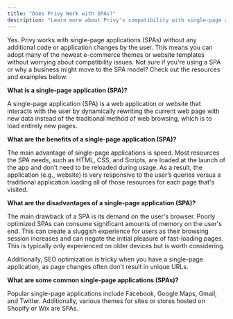 ```yaml
---
title: "Does Privy Work with SPAs?"
description: "Learn more about Privy's compatibility with single-page applications."
---
```


Yes. Privy works with single-page applications (SPAs) without any additional code or application changes by the user. This means you can adopt many of the newest e-commerce themes or website templates without worrying about compatibility issues. Not sure if you're using a SPA or why a business might move to the SPA model? Check out the resources and examples below:

**What is a single-page application (SPA)?**

A single-page application (SPA) is a web application or website that interacts with the user by dynamically rewriting the current web page with new data instead of the traditional method of web browsing, which is to load entirely new pages.

**What are the benefits of a single-page application (SPA)?**

The main advantage of single-page applications is speed. Most resources the SPA needs, such as HTML, CSS, and Scripts, are loaded at the launch of the app and don’t need to be reloaded during usage. As a result, the application (e.g., website) is very responsive to the user’s queries versus a traditional application loading all of those resources for each page that's visited.

**What are the disadvantages of a single-page application (SPA)?**

The main drawback of a SPA is its demand on the user's browser. Poorly optimized SPAs can consume significant amounts of memory on the user's end. This can create a sluggish experience for users as their browsing session increases and can negate the initial pleasure of fast-loading pages. This is typically only experienced on older devices but is worth considering.

Additionally, SEO optimization is tricky when you have a single-page application, as page changes often don't result in unique URLs.

**What are some common single-page applications (SPAs)?**

Popular single-page applications include Facebook, Google Maps, Gmail, and Twitter. Additionally, various themes for sites or stores hosted on Shopify or Wix are SPAs.
